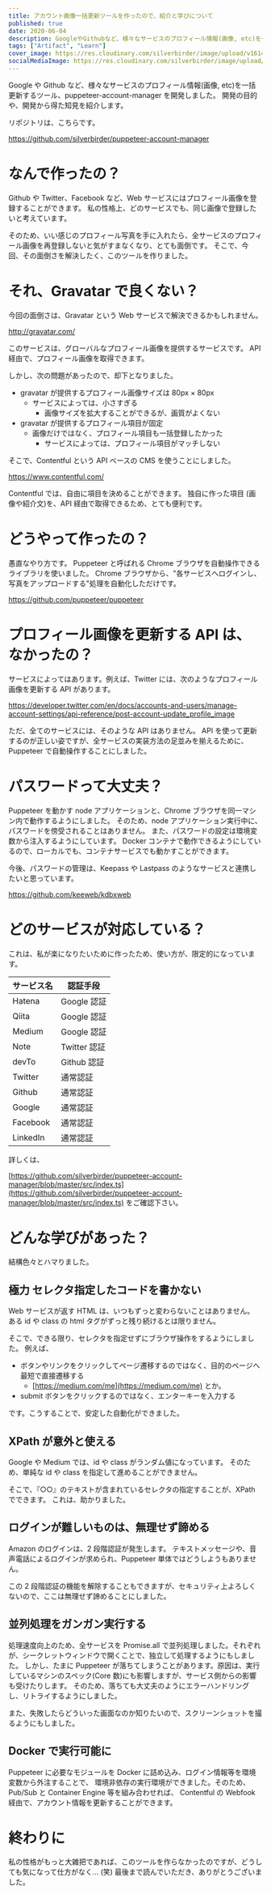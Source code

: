 ```yaml
---
title: アカウント画像一括更新ツールを作ったので、紹介と学びについて
published: true
date: 2020-06-04
description: GoogleやGithubなど、様々なサービスのプロフィール情報(画像, etc)を一括更新するツール、puppeteer-account-manager を開発しました。開発の目的や、開発から得た知見を紹介します。
tags: ["Artifact", "Learn"]
cover_image: https://res.cloudinary.com/silverbirder/image/upload/v1614431535/silver-birder.github.io/blog/puppeteer-account-manager_overview.png
socialMediaImage: https://res.cloudinary.com/silverbirder/image/upload/v1614431535/silver-birder.github.io/blog/puppeteer-account-manager_overview.png
---
```


Google や Github など、様々なサービスのプロフィール情報(画像, etc)を一括更新するツール、puppeteer-account-manager を開発しました。
開発の目的や、開発から得た知見を紹介します。

リポジトリは、こちらです。

https://github.com/silverbirder/puppeteer-account-manager

# なんで作ったの？

Github や Twitter、Facebook など、Web サービスにはプロフィール画像を登録することができます。
私の性格上、どのサービスでも、同じ画像で登録したいと考えています。

そのため、いい感じのプロフィール写真を手に入れたら、全サービスのプロフィール画像を再登録しないと気がすまなくなり、とても面倒です。
そこで、今回、その面倒さを解決したく、このツールを作りました。

# それ、Gravatar で良くない？

今回の面倒さは、Gravatar という Web サービスで解決できるかもしれません。

http://gravatar.com/

このサービスは、グローバルなプロフィール画像を提供するサービスです。
API 経由で、プロフィール画像を取得できます。

しかし、次の問題があったので、却下となりました。

- gravatar が提供するプロフィール画像サイズは 80px × 80px
  - サービスによっては、小さすぎる
    - 画像サイズを拡大することができるが、画質がよくない
- gravatar が提供するプロフィール項目が固定
  - 画像だけではなく、プロフィール項目も一括登録したかった
    - サービスによっては、プロフィール項目がマッチしない

そこで、Contentful という API ベースの CMS を使うことにしました。

https://www.contentful.com/

Contentful では、自由に項目を決めることができます。
独自に作った項目 (画像や紹介文)を、API 経由で取得できるため、とても便利です。

# どうやって作ったの？

愚直なやり方です。
Puppeteer と呼ばれる Chrome ブラウザを自動操作できるライブラリを使いました。
Chrome ブラウザから、"各サービスへログインし、写真をアップロードする"処理を自動化しただけです。

https://github.com/puppeteer/puppeteer

# プロフィール画像を更新する API は、なかったの？

サービスによってはあります。例えば、Twitter には、次のようなプロフィール画像を更新する API があります。

https://developer.twitter.com/en/docs/accounts-and-users/manage-account-settings/api-reference/post-account-update_profile_image

ただ、全てのサービスには、そのような API はありません。
API を使って更新するのが正しい姿ですが、全サービスの実装方法の足並みを揃えるために、
Puppeteer で自動操作することにしました。

# パスワードって大丈夫？

Puppeteer を動かす node アプリケーションと、Chrome ブラウザを同一マシン内で動作するようにしました。
そのため、node アプリケーション実行中に、パスワードを傍受されることはありません。
また、パスワードの設定は環境変数から注入するようにしています。
Docker コンテナで動作できるようにしているので、ローカルでも、コンテナサービスでも動かすことができます。

今後、パスワードの管理は、Keepass や Lastpass のようなサービスと連携したいと思っています。

https://github.com/keeweb/kdbxweb

# どのサービスが対応している？

これは、私が楽になりたいために作ったため、使い方が、限定的になっています。

| サービス名 | 認証手段     |
| ---------- | ------------ |
| Hatena     | Google 認証  |
| Qiita      | Google 認証  |
| Medium     | Google 認証  |
| Note       | Twitter 認証 |
| devTo      | Github 認証  |
| Twitter    | 通常認証     |
| Github     | 通常認証     |
| Google     | 通常認証     |
| Facebook   | 通常認証     |
| LinkedIn   | 通常認証     |

詳しくは、

[https://github.com/silverbirder/puppeteer-account-manager/blob/master/src/index.ts](https://github.com/silverbirder/puppeteer-account-manager/blob/master/src/index.ts) をご確認下さい。

# どんな学びがあった？

結構色々とハマりました。

## 極力 セレクタ指定したコードを書かない

Web サービスが返す HTML は、いつもずっと変わらないことはありません。
ある id や class の html タグがずっと残り続けるとは限りません。

そこで、できる限り、セレクタを指定せずにブラウザ操作をするようにしました。
例えば、

- ボタンやリンクをクリックしてページ遷移するのではなく、目的のページへ最短で直接遷移する
  - [https://medium.com/me](https://medium.com/me) とか。
- submit ボタンをクリックするのではなく、エンターキーを入力する

です。こうすることで、安定した自動化ができました。

## XPath が意外と使える

Google や Medium では、id や class がランダム値になっています。
そのため、単純な id や class を指定して進めることができません。

そこで、『○○』のテキストが含まれているセレクタの指定することが、XPath でできます。
これは、助かりました。

## ログインが難しいものは、無理せず諦める

Amazon のログインは、2 段階認証が発生します。
テキストメッセージや、音声電話によるログインが求められ、Puppeteer 単体ではどうしようもありません。

この 2 段階認証の機能を解除することもできますが、セキュリティ上よろしくないので、ここは無理せず諦めることにしました。

## 並列処理をガンガン実行する

処理速度向上のため、全サービスを Promise.all で並列処理しました。それぞれが、シークレットウィンドウで開くことで、独立して処理するようにもしました。
しかし、たまに Puppeteer が落ちてしまうことがあります。原因は、実行しているマシンのスペック(Core 数)にも影響しますが、サービス側からの影響も受けたりします。
そのため、落ちても大丈夫のようにエラーハンドリングし、リトライするようにしました。

また、失敗したらどういった画面なのか知りたいので、スクリーンショットを撮るようにもしました。

## Docker で実行可能に

Puppeteer に必要なモジュールを Docker に詰め込み、ログイン情報等を環境変数から外注することで、
環境非依存の実行環境ができました。そのため、Pub/Sub と Container Engine 等を組み合わせれば、
Contentful の Webfook 経由で、アカウント情報を更新することができます。

# 終わりに

私の性格がもっと大雑把であれば、このツールを作らなかったのですが、どうしても気になって仕方がなく... (笑)
最後まで読んでいただき、ありがとうございました。
